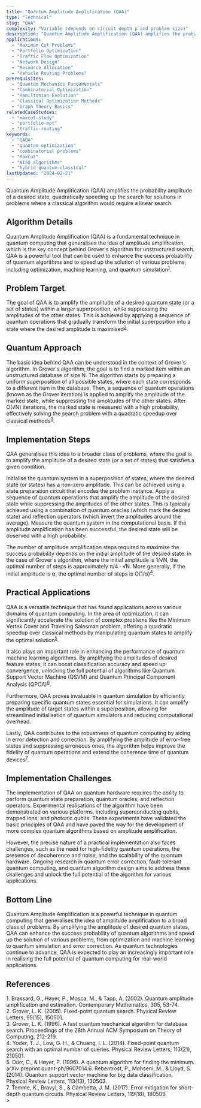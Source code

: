```yaml
---
title: "Quantum Amplitude Amplification (QAA)"
type: "Technical"
slug: "QAA"
complexity: "Variable (depends on circuit depth p and problem size)"
description: "Quantum Amplitude Amplification (QAA) amplifies the probability amplitude of a desired state, quadratically speeding up the search for solutions in problems where a classical algorithm would require a linear search."
applications:
  - "Maximum Cut Problems"
  - "Portfolio Optimization"
  - "Traffic Flow Optimization"
  - "Network Design"
  - "Resource Allocation"
  - "Vehicle Routing Problems"
prerequisites:
  - "Quantum Mechanics Fundamentals"
  - "Combinatorial Optimization"
  - "Hamiltonian Evolution"
  - "Classical Optimization Methods"
  - "Graph Theory Basics"
relatedCaseStudies:
  - "maxcut-study"
  - "portfolio-opt"
  - "traffic-routing"
keywords:
  - "QAOA"
  - "quantum optimization"
  - "combinatorial problems"
  - "MaxCut"
  - "NISQ algorithms"
  - "hybrid quantum-classical"
lastUpdated: "2024-02-21"
---
```


Quantum Amplitude Amplification (QAA) amplifies the probability amplitude of a desired state, quadratically speeding up the search for solutions in problems where a classical algorithm would require a linear search.

## Algorithm Details

Quantum Amplitude Amplification (QAA) is a fundamental technique in quantum computing that generalises the idea of amplitude amplification, which is the key concept behind Grover's algorithm for unstructured search. QAA is a powerful tool that can be used to enhance the success probability of quantum algorithms and to speed up the solution of various problems, including optimization, machine learning, and quantum simulation<sup><a href="#ref-1">1</a></sup>.

## Problem Target

The goal of QAA is to amplify the amplitude of a desired quantum state (or a set of states) within a larger superposition, while suppressing the amplitudes of the other states. This is achieved by applying a sequence of quantum operations that gradually transform the initial superposition into a state where the desired amplitude is maximised<sup><a href="#ref-2">2</a></sup>.

## Quantum Approach

The basic idea behind QAA can be understood in the context of Grover's algorithm. In Grover's algorithm, the goal is to find a marked item within an unstructured database of size N. The algorithm starts by preparing a uniform superposition of all possible states, where each state corresponds to a different item in the database. Then, a sequence of quantum operations (known as the Grover iteration) is applied to amplify the amplitude of the marked state, while suppressing the amplitudes of the other states. After O(√N) iterations, the marked state is measured with a high probability, effectively solving the search problem with a quadratic speedup over classical methods<sup><a href="#ref-3">3</a></sup>.

## Implementation Steps

QAA generalises this idea to a broader class of problems, where the goal is to amplify the amplitude of a desired state (or a set of states) that satisfies a given condition.

<Steps>
  <Step title="State preparation">
    Initialise the quantum system in a superposition of states, where the desired state (or states) has a non-zero amplitude. This can be achieved using a state preparation circuit that encodes the problem instance.
  </Step>

  <Step title="Amplitude amplification">
    Apply a sequence of quantum operations that amplify the amplitude of the desired state while suppressing the amplitudes of the other states. This is typically achieved using a combination of quantum oracles (which mark the desired state) and reflection operators (which invert the amplitudes around the average).
  </Step>

  <Step title="Measurement">
    Measure the quantum system in the computational basis. If the amplitude amplification has been successful, the desired state will be observed with a high probability.
  </Step>
</Steps>

The number of amplitude amplification steps required to maximise the success probability depends on the initial amplitude of the desired state. In the case of Grover's algorithm, where the initial amplitude is 1/√N, the optimal number of steps is approximately π/4 · √N. More generally, if the initial amplitude is α, the optimal number of steps is O(1/α)<sup><a href="#ref-4">4</a></sup>.


## Practical Applications

QAA is a versatile technique that has found applications across various domains of quantum computing. In the area of optimization, it can significantly accelerate the solution of complex problems like the Minimum Vertex Cover and Traveling Salesman problem, offering a quadratic speedup over classical methods by manipulating quantum states to amplify the optimal solution<sup><a href="#ref-5">5</a></sup>.

It also plays an important role in enhancing the performance of quantum machine learning algorithms. By amplifying the amplitudes of desired feature states, it can boost classification accuracy and speed up convergence, unlocking the full potential of algorithms like Quantum Support Vector Machine (QSVM) and Quantum Principal Component Analysis (QPCA)<sup><a href="#ref-6">6</a></sup>.

Furthermore, QAA proves invaluable in quantum simulation by efficiently preparing specific quantum states essential for simulations. It can amplify the amplitude of target states within a superposition, allowing for streamlined initialisation of quantum simulators and reducing computational overhead.

Lastly, QAA contributes to the robustness of quantum computing by aiding in error detection and correction. By amplifying the amplitude of error-free states and suppressing erroneous ones, the algorithm helps improve the fidelity of quantum operations and extend the coherence time of quantum devices<sup><a href="#ref-7">7</a></sup>.

## Implementation Challenges

The implementation of QAA on quantum hardware requires the ability to perform quantum state preparation, quantum oracles, and reflection operators. Experimental realisations of the algorithm have been demonstrated on various platforms, including superconducting qubits, trapped ions, and photonic qubits. These experiments have validated the basic principles of QAA and have paved the way for the development of more complex quantum algorithms based on amplitude amplification.

However, the precise nature of a practical implementation also faces challenges, such as the need for high-fidelity quantum operations, the presence of decoherence and noise, and the scalability of the quantum hardware. Ongoing research in quantum error correction, fault-tolerant quantum computing, and quantum algorithm design aims to address these challenges and unlock the full potential of the algorithm for various applications.

## Bottom Line

Quantum Amplitude Amplification is a powerful technique in quantum computing that generalises the idea of amplitude amplification to a broad class of problems. By amplifying the amplitude of desired quantum states, QAA can enhance the success probability of quantum algorithms and speed up the solution of various problems, from optimization and machine learning to quantum simulation and error correction. As quantum technologies continue to advance, QAA is expected to play an increasingly important role in realising the full potential of quantum computing for real-world applications.

## References

<div className="references-section">
  <div id="ref-1" className="reference-item">
      1. Brassard, G., Høyer, P., Mosca, M., & Tapp, A. (2002). Quantum amplitude amplification and estimation. Contemporary Mathematics, 305, 53-74.
  </div>
  <div id="ref-1" className="reference-item">
      2. Grover, L. K. (2005). Fixed-point quantum search. Physical Review Letters, 95(15), 150501.
  </div>
  <div id="ref-1" className="reference-item">
      3. Grover, L. K. (1996). A fast quantum mechanical algorithm for database search. Proceedings of the 28th Annual ACM Symposium on Theory of Computing, 212-219.
  </div>
  <div id="ref-1" className="reference-item">
      4. Yoder, T. J., Low, G. H., & Chuang, I. L. (2014). Fixed-point quantum search with an optimal number of queries. Physical Review Letters, 113(21), 210501.
  </div>
  <div id="ref-1" className="reference-item">
      5. Dürr, C., & Høyer, P. (1996). A quantum algorithm for finding the minimum. arXiv preprint quant-ph/9607014.6. Rebentrost, P., Mohseni, M., & Lloyd, S. (2014). Quantum support vector machine for big data classification. Physical Review Letters, 113(13), 130503.
  </div>
  <div id="ref-1" className="reference-item">
      7. Temme, K., Bravyi, S., & Gambetta, J. M. (2017). Error mitigation for short-depth quantum circuits. Physical Review Letters, 119(18), 180509.
  </div>
</div>>